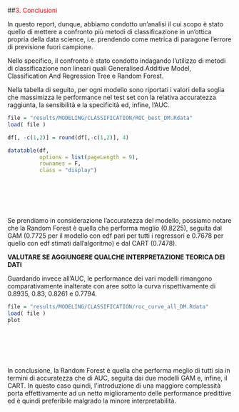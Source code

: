 ##<a name="300_Conclusioni" style="pointer-events: none; cursor: default;" ><font color="red">3. Conclusioni</font></a>

In questo report, dunque, abbiamo condotto un'analisi il cui scopo è stato quello di mettere a confronto più metodi di classificazione in un'ottica propria della data science, i.e. prendendo come metrica di paragone l'errore di previsione fuori campione. 
<!-- Ciononostante, abbiamo cercato di inserire di tanto in tanto anche alcuni approfondimenti più teorici che offrissero degli spunti sul funzionamento di alcuni modelli. -->

Nello specifico, il confronto è stato condotto indagando l'utilizzo di metodi di classificazione non lineari quali Generalised Additive Model, Classification And Regression Tree e Random Forest.

Nella tabella di seguito, per ogni modello sono riportati i valori della soglia che massimizza le performance nel test set con la relativa accuratezza raggiunta, la sensibilità e la specificità ed, infine, l'AUC.

```r

file = "results/MODELING/CLASSIFICATION/ROC_best_DM.Rdata"
load( file )

df[, -c(1,2)] = round(df[,-c(1,2)], 4)

datatable(df, 
          options = list(pageLength = 9), 
          rownames = F, 
          class = "display")
```

<br></br>
<br></br>

Se prendiamo in considerazione l'accuratezza del modello, possiamo notare che la Random Forest è quella che performa meglio (0.8225), seguita dal GAM (0.7725 per il modello con edf pari per tutti i regressori e 0.7678 per quello con edf stimati dall'algoritmo) e dal CART (0.7478).

**VALUTARE SE AGGIUNGERE QUALCHE INTERPRETAZIONE TEORICA DEI DATI**

Guardando invece all'AUC, le performance dei vari modelli rimangono comparativamente inalterate con aree sotto la curva rispettivamente di 0.8935, 0.83, 0.8261 e 0.7794.

```r
file = "results/MODELING/CLASSIFICATION/roc_curve_all_DM.Rdata"
load( file )
plot
```

<br></br>
<br></br>

In conclusione, la Random Forest è quella che performa meglio di tutti sia in termini di accuratezza che di AUC, seguita dai due modelli GAM e, infine, il CART. In questo caso quindi, l'introduzione di una maggiore complessità porta effettivamente ad un netto miglioramento delle performance predittive ed è quindi preferibile malgrado la minore interpretabilità.

<br></br>
<br></br>